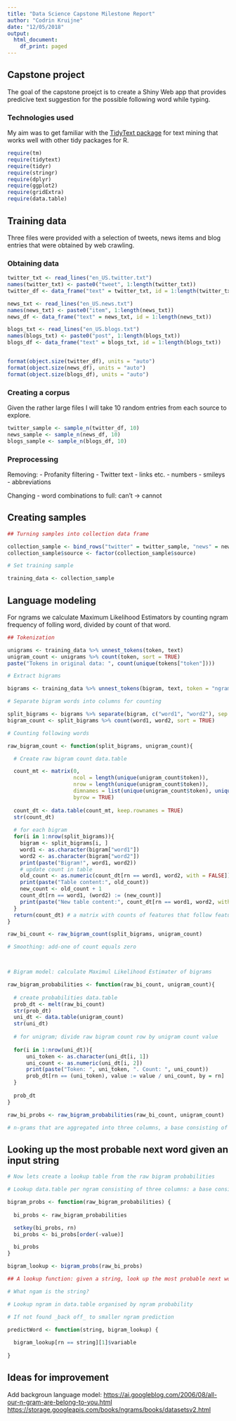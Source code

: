```yaml
---
title: "Data Science Capstone Milestone Report"
author: "Codrin Kruijne"
date: "12/05/2018"
output:
  html_document:
    df_print: paged
---
```


## Capstone project

The goal of the capstone proejct is to create a Shiny Web app that provides predicive text suggestion for the possible following word while typing.

###  Technologies used
My aim was to get familiar with the [TidyText package](https://www.tidytextmining.com/index.html) for text mining that works well with other tidy packages for R. 

```r
require(tm)
require(tidytext)
require(tidyr)
require(stringr)
require(dplyr)
require(ggplot2)
require(gridExtra)
require(data.table)
```

## Training data

Three files were provided with a selection of tweets, news items and blog entries that were obtained by web crawling.

### Obtaining data

```r

twitter_txt <- read_lines("en_US.twitter.txt")
names(twitter_txt) <- paste0("tweet", 1:length(twitter_txt))
twitter_df <- data_frame("text" = twitter_txt, id = 1:length(twitter_txt))

news_txt <- read_lines("en_US.news.txt")
names(news_txt) <- paste0("item", 1:length(news_txt))
news_df <- data_frame("text" = news_txt, id = 1:length(news_txt))

blogs_txt <- read_lines("en_US.blogs.txt")
names(blogs_txt) <- paste0("post", 1:length(blogs_txt))
blogs_df <- data_frame("text" = blogs_txt, id = 1:length(blogs_txt))


format(object.size(twitter_df), units = "auto")
format(object.size(news_df), units = "auto")
format(object.size(blogs_df), units = "auto")

```
### Creating a corpus

Given the rather large files I will take 10 random entries from each source to explore.

```r

twitter_sample <- sample_n(twitter_df, 10)
news_sample <- sample_n(news_df, 10)
blogs_sample <- sample_n(blogs_df, 10)

```

### Preprocessing

Removing:
- Profanity filtering
- Twitter text
- links etc.
- numbers
- smileys
- abbreviations

Changing
- word combinations to full: can't -> cannot


## Creating samples

```r

## Turning samples into collection data frame

collection_sample <- bind_rows("twitter" = twitter_sample, "news" = news_sample, "blogs" = blogs_sample, .id = "source")
collection_sample$source <- factor(collection_sample$source)

# Set training sample

training_data <- collection_sample

```

## Language modeling

For ngrams we calculate Maximum Likelihood Estimators by counting ngram frequency of folling word, divided by count of that word.

```r

## Tokenization

unigrams <- training_data %>% unnest_tokens(token, text)
unigram_count <- unigrams %>% count(token, sort = TRUE)
paste("Tokens in original data: ", count(unique(tokens["token"])))

# Extract bigrams

bigrams <- training_data %>% unnest_tokens(bigram, text, token = "ngrams", n = 2)

# Separate bigram words into columns for counting

split_bigrams <- bigrams %>% separate(bigram, c("word1", "word2"), sep = " ")
bigram_count <- split_bigrams %>% count(word1, word2, sort = TRUE)

# Counting following words

raw_bigram_count <- function(split_bigrams, unigram_count){

  # Create raw bigram count data.table

  count_mt <- matrix(0,
                     ncol = length(unique(unigram_count$token)),
                     nrow = length(unique(unigram_count$token)),
                     dimnames = list(unique(unigram_count$token), unique(unigram_count$token)),
                     byrow = TRUE)
  
  count_dt <- data.table(count_mt, keep.rownames = TRUE)
  str(count_dt)
  
  # for each bigram
  for(i in 1:nrow(split_bigrams)){
    bigram <- split_bigrams[i, ]
    word1 <- as.character(bigram["word1"])
    word2 <- as.character(bigram["word2"])
    print(paste("Bigram!", word1, word2))
    # update count in table
    old_count <- as.numeric(count_dt[rn == word1, word2, with = FALSE])
    print(paste("Table content:", old_count))
    new_count <- old_count + 1
    count_dt[rn == word1, (word2) := (new_count)]
    print(paste("New table content:", count_dt[rn == word1, word2, with = FALSE]))
  }
  return(count_dt) # a matrix with counts of features that follow features
}

raw_bi_count <- raw_bigram_count(split_bigrams, unigram_count)

# Smoothing: add-one of count equals zero



# Bigram model: calculate Maximul Likelihood Estimater of bigrams

raw_bigram_probabilities <- function(raw_bi_count, unigram_count){
  
  # create probabilities data.table 
  prob_dt <- melt(raw_bi_count)
  str(prob_dt)
  uni_dt <- data.table(unigram_count)
  str(uni_dt)
    
  # for unigram; divide raw bigram count row by unigram count value
  
  for(i in 1:nrow(uni_dt)){
      uni_token <- as.character(uni_dt[i, 1])
      uni_count <- as.numeric(uni_dt[i, 2])
      print(paste("Token: ", uni_token, ". Count: ", uni_count))
      prob_dt[rn == (uni_token), value := value / uni_count, by = rn]
  }
  
  prob_dt
}

raw_bi_probs <- raw_bigram_probabilities(raw_bi_count, unigram_count)

# n-grams that are aggregated into three columns, a base consisting of n-1 words in the n-gram, and a prediction that is the last word, and a count variable for the frequency of occurrence of this n-gram

```

## Looking up the most probable next word given an input string

```r

# Now lets create a lookup table from the raw bigram probabilities

# Lookup data.table per ngram consisting of three columns: a base consisting of n-1 words in the n-gram, and a prediction that is the last word, and a count variable for the frequency of occurrence of this n-gram

bigram_probs <- function(raw_bigram_probabilities) {
  
  bi_probs <- raw_bigram_probabilities

  setkey(bi_probs, rn)
  bi_probs <- bi_probs[order(-value)]

  bi_probs
}

bigram_lookup <- bigram_probs(raw_bi_probs)

## A lookup function: given a string, look up the most probable next word

# What ngam is the string?

# Lookup ngram in data.table organised by ngram probability

# If not found _back off_ to smaller ngram prediction

predictWord <- function(string, bigram_lookup) {
  
  bigram_lookup[rn == string][1]$variable
  
}

```


## Ideas for improvement

Add backgroun language model:
<https://ai.googleblog.com/2006/08/all-our-n-gram-are-belong-to-you.html>
<https://storage.googleapis.com/books/ngrams/books/datasetsv2.html>
